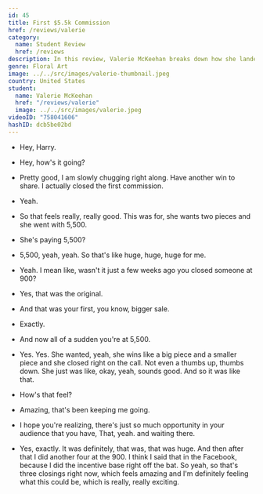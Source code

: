 ```yaml
---
id: 45
title: First $5.5k Commission
href: /reviews/valerie
category:
  name: Student Review
  href: /reviews
description: In this review, Valerie McKeehan breaks down how she landed her first $5,500 commission in a few months as the owner and lead designer of Lily and Val.
genre: Floral Art
image: ../../src/images/valerie-thumbnail.jpeg
country: United States
student:
  name: Valerie McKeehan
  href: "/reviews/valerie"
  image: ../../src/images/valerie.jpeg
videoID: "758041606"
hashID: dcb5be02bd
---
```


- Hey, Harry.

- Hey, how's it going?

- Pretty good, I am slowly chugging right along. Have another win to share. I actually closed the first commission.

- Yeah.

- So that feels really, really good. This was for, she wants two pieces and she went with 5,500.

- She's paying 5,500?

- 5,500, yeah, yeah. So that's like huge, huge, huge for me.

- Yeah. I mean like, wasn't it just a few weeks ago you closed someone at 900?

- Yes, that was the original.

- And that was your first, you know, bigger sale.

- Exactly.

- And now all of a sudden you're at 5,500.

- Yes. Yes. She wanted, yeah, she wins like a big piece and a smaller piece and she closed right on the call. Not even a thumbs up, thumbs down. She just was like, okay, yeah, sounds good. And so it was like that.

- How's that feel?

- Amazing, that's been keeping me going.

- I hope you're realizing, there's just so much opportunity in your audience that you have, That, yeah. and waiting there.

- Yes, exactly. It was definitely, that was, that was huge. And then after that I did another four at the 900. I think I said that in the Facebook, because I did the incentive base right off the bat. So yeah, so that's three closings right now, which feels amazing and I'm definitely feeling what this could be, which is really, really exciting.
